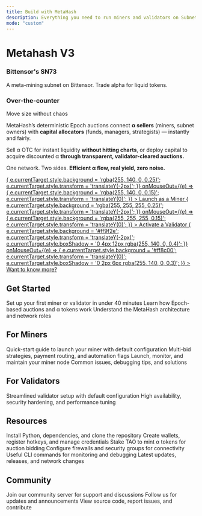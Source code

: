 ```yaml
---
title: Build with MetaHash
description: Everything you need to run miners and validators on Subnet 73
mode: "custom"
---
```


<div style={{
  textAlign: 'center',
  maxWidth: '52rem',
  margin: '0 auto',
  padding: '5rem 1.5rem 4rem'
}}>
  <h1 style={{
    fontSize: '3.5rem',
    fontWeight: '700',
    letterSpacing: '-0.03em',
    lineHeight: '1.1',
    marginBottom: '1.25rem',
    color: '#fff'
  }}>
    Metahash V3
  </h1>
  <h3 style={{
    fontSize: '2rem',
    fontWeight: '600',
    letterSpacing: '-0.02em',
    lineHeight: '1.2',
    marginBottom: '1.25rem',
    color: 'rgba(255, 255, 255, 0.9)'
  }}>
    Bittensor's SN73
  </h3>
  <p style={{
    fontSize: '1.25rem',
    lineHeight: '1.7',
    color: '#fff',
    maxWidth: '40rem',
    margin: '0 auto',
    fontWeight: '400'
  }}>
    A meta-mining subnet on Bittensor. Trade alpha for liquid tokens.
  </p>
</div>

<div style={{
  maxWidth: '64rem',
  margin: '0 auto',
  padding: '2rem 1.5rem'
}}>

<div style={{
  background: 'linear-gradient(135deg, rgba(255, 140, 0, 0.12) 0%, rgba(255, 159, 46, 0.08) 100%)',
  border: '2px solid rgba(255, 140, 0, 0.7)',
  borderRadius: '16px',
  padding: '2.75rem 2rem',
  marginBottom: '3rem',
  boxShadow: '0 4px 20px rgba(255, 140, 0, 0.15)',
  transition: 'all 0.3s ease'
}}>
  <div style={{
    maxWidth: '58rem',
    width: '100%',
    margin: '0 auto',
    textAlign: 'left'
  }}>
    <h3 style={{
      fontSize: '2.15rem',
      fontWeight: '700',
      marginBottom: '0.75rem',
      color: '#ffb347',
      letterSpacing: '-0.02em',
      textShadow: '0 0 18px rgba(255, 179, 71, 0.35)',
      textAlign: 'center'
    }}>
      Over-the-counter
    </h3>
    <p style={{
      fontSize: '1.25rem',
      fontWeight: 600,
      letterSpacing: '-0.01em',
      color: 'rgba(255, 255, 255, 0.92)',
      marginBottom: '1.5rem',
      textAlign: 'center'
    }}>
      Move size without chaos
    </p>
    <p style={{
      fontSize: '1.05rem',
      lineHeight: '1.7',
      marginBottom: '1.5rem',
      color: 'rgba(255, 255, 255, 0.85)'
    }}>
      MetaHash’s deterministic Epoch auctions connect <strong style={{ color: '#ffb347' }}>α sellers</strong> (miners, subnet owners) with <strong style={{ color: '#ffb347' }}>capital allocators</strong> (funds, managers, strategists) — instantly and fairly.
    </p>
    <p style={{
      fontSize: '1.05rem',
      lineHeight: '1.7',
      marginBottom: '1.5rem',
      color: 'rgba(255, 255, 255, 0.85)'
    }}>
      Sell α OTC for instant liquidity <strong style={{ color: '#ffb347' }}>without hitting charts</strong>, or deploy capital to acquire discounted α <strong style={{ color: '#ffb347' }}>through transparent, validator-cleared auctions.</strong>
    </p>
    <p style={{
      fontSize: '1.05rem',
      lineHeight: '1.7',
      marginBottom: '1.5rem',
      color: 'rgba(255, 255, 255, 0.9)',
      fontWeight: 600
    }}>
      One network. Two sides. <strong style={{ color: '#ff8c00' }}>Efficient α flow, real yield, zero noise.</strong>
    </p>
    <div style={{
      display: 'flex',
      flexWrap: 'wrap',
      justifyContent: 'space-between',
      gap: '0.75rem'
    }}>
      <a
        href="/guides/miners/miner-simple-guide"
        style={{
          flex: '1 1 240px',
          maxWidth: '320px',
          textAlign: 'center',
          background: 'rgba(255, 140, 0, 0.15)',
          border: '1px solid rgba(255, 140, 0, 0.8)',
          color: '#fff',
          padding: '0.85rem 1.25rem',
          borderRadius: '10px',
          fontWeight: '600',
          fontSize: '1rem',
          textDecoration: 'none',
          transition: 'all 0.2s ease'
        }}
        onMouseOver={(e) => {
          e.currentTarget.style.background = 'rgba(255, 140, 0, 0.25)';
          e.currentTarget.style.transform = 'translateY(-2px)';
        }}
        onMouseOut={(e) => {
          e.currentTarget.style.background = 'rgba(255, 140, 0, 0.15)';
          e.currentTarget.style.transform = 'translateY(0)';
        }}
      >
        Launch as a Miner
      </a>
      <a
        href="/guides/validators/validator-simple-guide"
        style={{
          flex: '1 1 240px',
          maxWidth: '320px',
          textAlign: 'center',
          background: 'rgba(255, 255, 255, 0.15)',
          border: '1px solid rgba(255, 255, 255, 0.5)',
          color: '#fff',
          padding: '0.85rem 1.25rem',
          borderRadius: '10px',
          fontWeight: '600',
          fontSize: '1rem',
          textDecoration: 'none',
          transition: 'all 0.2s ease'
        }}
        onMouseOver={(e) => {
          e.currentTarget.style.background = 'rgba(255, 255, 255, 0.25)';
          e.currentTarget.style.transform = 'translateY(-2px)';
        }}
        onMouseOut={(e) => {
          e.currentTarget.style.background = 'rgba(255, 255, 255, 0.15)';
          e.currentTarget.style.transform = 'translateY(0)';
        }}
      >
        Activate a Validator
      </a>
      <a
        href="/introduction/otc-guide"
        style={{
          flex: '1 1 240px',
          maxWidth: '320px',
          textAlign: 'center',
          background: '#ff8c00',
          color: '#000',
          padding: '0.85rem 1.25rem',
          borderRadius: '10px',
          fontWeight: '600',
          fontSize: '1rem',
          textDecoration: 'none',
          transition: 'all 0.2s ease',
          boxShadow: '0 2px 6px rgba(255, 140, 0, 0.3)'
        }}
        onMouseOver={(e) => {
          e.currentTarget.style.background = '#ff9f2e';
          e.currentTarget.style.transform = 'translateY(-2px)';
          e.currentTarget.style.boxShadow = '0 4px 12px rgba(255, 140, 0, 0.4)';
        }}
        onMouseOut={(e) => {
          e.currentTarget.style.background = '#ff8c00';
          e.currentTarget.style.transform = 'translateY(0)';
          e.currentTarget.style.boxShadow = '0 2px 6px rgba(255, 140, 0, 0.3)';
        }}
      >
        Want to know more?
      </a>
    </div>
  </div>
</div>

## Get Started

<style>{`
  .card-group .card {
    border: 1px solid rgba(255, 140, 0, 0.6) !important;
    background: rgba(255, 140, 0, 0.08) !important;
    border-radius: 12px !important;
    transition: all 0.2s ease !important;
  }
  .card-group .card:hover {
    border-color: rgba(255, 140, 0, 0.9) !important;
    background: rgba(255, 140, 0, 0.12) !important;
    transform: translateY(-2px) !important;
  }
`}</style>

<CardGroup cols={3}>
  <Card title="Quickstart" icon="bolt" href="/guides/getting-started/introduction">
    Set up your first miner or validator in under 40 minutes
  </Card>
  <Card title="Auction Mechanics" icon="gavel" href="/understand/fundamentals/auction-mechanics">
    Learn how Epoch-based auctions and α tokens work
  </Card>
  <Card title="How It Works" icon="diagram-project" href="/understand/fundamentals/introduction">
    Understand the MetaHash architecture and network roles
  </Card>
</CardGroup>

## For Miners

<CardGroup cols={2}>
  <Card title="Simple Setup" icon="play" href="/guides/miners/miner-simple-guide">
    Quick-start guide to launch your miner with default configuration
  </Card>
  <Card title="Advanced Setup" icon="sliders" href="/guides/miners/miner-advanced-guide">
    Multi-bid strategies, payment routing, and automation flags
  </Card>
  <Card title="Running Your Miner" icon="server" href="/guides/operations/running-miner">
    Launch, monitor, and maintain your miner node
  </Card>
  <Card title="Troubleshooting" icon="wrench" href="/support/troubleshooting/troubleshooting">
    Common issues, debugging tips, and solutions
  </Card>
</CardGroup>

## For Validators

<CardGroup cols={2}>
  <Card title="Simple Setup" icon="shield" href="/guides/validators/validator-simple-guide">
    Streamlined validator setup with default configuration
  </Card>
  <Card title="Advanced Setup" icon="shield-halved" href="/guides/validators/validator-advanced-guide">
    High availability, security hardening, and performance tuning
  </Card>
</CardGroup>

## Resources

<CardGroup cols={3}>
  <Card title="Environment Setup" icon="download" href="/guides/environment/environment">
    Install Python, dependencies, and clone the repository
  </Card>
  <Card title="Wallet Configuration" icon="wallet" href="/guides/environment/wallet">
    Create wallets, register hotkeys, and manage credentials
  </Card>
  <Card title="Staking Guide" icon="coins" href="/guides/operations/staking">
    Stake TAO to mint α tokens for auction bidding
  </Card>
  <Card title="Port Configuration" icon="network-wired" href="/guides/operations/port-setup">
    Configure firewalls and security groups for connectivity
  </Card>
  <Card title="Commands Reference" icon="terminal" href="/support/operations/commands">
    Useful CLI commands for monitoring and debugging
  </Card>
  <Card title="Announcements" icon="megaphone" href="/announcements/announcements">
    Latest updates, releases, and network changes
  </Card>
</CardGroup>

## Community

<CardGroup cols={3}>
  <Card title="Discord" icon="discord" href="https://discord.com/channels/799672011265015819/1351969903132938302">
    Join our community server for support and discussions
  </Card>
  <Card title="Twitter" icon="x-twitter" href="https://x.com/metahashsn73">
    Follow us for updates and announcements
  </Card>
  <Card title="GitHub" icon="github" href="https://github.com/fx-integral/metahash">
    View source code, report issues, and contribute
  </Card>
</CardGroup>

</div>
